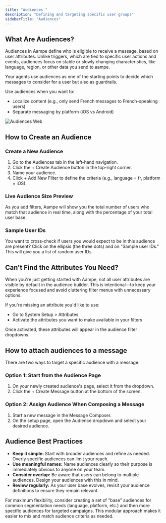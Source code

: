 ```yaml
---
title: "Audiences "
description: "Defining and targeting specific user groups"
sidebarTitle: "Audiences"
---
```


## What Are Audiences?

Audiences in Aampe define who is eligible to receive a message, based on user attributes. Unlike triggers, which are tied to specific user actions and events, audiences focus on stable or slowly changing characteristics, like language, region, or other data you send to aampe.

Your agents use audiences as one of the starting points to decide which messages to consider for a user but also as guardrails.

Use audiences when you want to:

- Localize content (e.g., only send French messages to French-speaking users)
- Separate messaging by platform (iOS vs Android)

![Audiences Web](/images/audiences.webp)

## How to Create an Audience

### Create a New Audience

1. Go to the Audiences tab in the left-hand navigation.
2. Click the \+ Create Audience button in the top-right corner.
3. Name your audience.
4. Click \+ Add New Filter to define the criteria (e.g., language = fr, platform = iOS).

### Live Audience Size Preview

As you add filters, Aampe will show you the total number of users who match that audience in real time, along with the percentage of your total user base.

### Sample User IDs

You want to cross-check if users you would expect to be in this audience are present? Click on the ellipsis (the three dots) and on "Sample user IDs." This will give you a list of random user IDs.

## Can't Find the Attributes You Need?

When you're just getting started with Aampe, not all user attributes are visible by default in the audience builder. This is intentional—to keep your experience focused and avoid cluttering filter menus with unnecessary options.

If you're missing an attribute you'd like to use:

- Go to System Setup \> Attributes
- Activate the attributes you want to make available in your filters

Once activated, these attributes will appear in the audience filter dropdowns.

## How to attach audiences to a message

There are two ways to target a specific audience with a message:

### Option 1: Start from the Audience Page

1. On your newly created audience's page, select it from the dropdown.
2. Click the \+ Create Message button at the bottom of the screen.

### Option 2: Assign Audience When Composing a Message

1. Start a new message in the Message Composer.
2. On the setup page, open the Audience dropdown and select your desired audience.

## Audience Best Practices

- **Keep it simple:** Start with broader audiences and refine as needed. Overly specific audiences can limit your reach.
- **Use meaningful names:** Name audiences clearly so their purpose is immediately obvious to anyone on your team.
- **Consider overlap:** Be aware that users can belong to multiple audiences. Design your audiences with this in mind.
- **Review regularly:** As your user base evolves, revisit your audience definitions to ensure they remain relevant.

<Tip>
  For maximum flexibility, consider creating a set of "base" audiences for common segmentation needs (language, platform, etc.) and then more specific audiences for targeted campaigns. This modular approach makes it easier to mix and match audience criteria as needed.
</Tip>